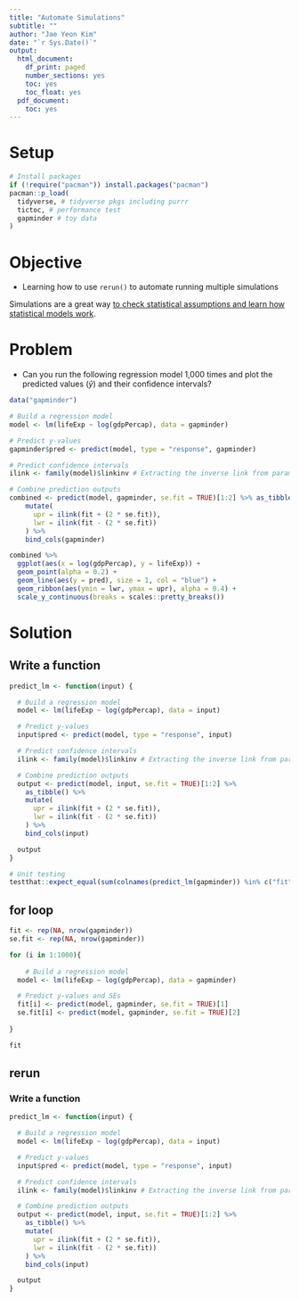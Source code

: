 ```yaml
---
title: "Automate Simulations"
subtitle: ""
author: "Jae Yeon Kim"
date: "`r Sys.Date()`"
output:
  html_document:
    df_print: paged
    number_sections: yes
    toc: yes
    toc_float: yes
  pdf_document:
    toc: yes
---
```


# Setup 

```r
# Install packages
if (!require("pacman")) install.packages("pacman")
pacman::p_load(
  tidyverse, # tidyverse pkgs including purrr
  tictoc, # performance test
  gapminder # toy data 
) 
```

# Objective 

- Learning how to use `rerun()` to automate running multiple simulations

Simulations are a great way [to check statistical assumptions and learn how statistical models work](http://people.duke.edu/~ccc14/sta-663-2016/15B_ResamplingAndSimulation.html). 

# Problem 

- Can you run the following regression model 1,000 times and plot the predicted values ($\hat{y}$) and their confidence intervals? 

```r

data("gapminder")

# Build a regression model
model <- lm(lifeExp ~ log(gdpPercap), data = gapminder)

# Predict y-values
gapminder$pred <- predict(model, type = "response", gapminder)

# Predict confidence intervals
ilink <- family(model)$linkinv # Extracting the inverse link from parameter objects

# Combine prediction outputs
combined <- predict(model, gapminder, se.fit = TRUE)[1:2] %>% as_tibble() %>%
    mutate(
      upr = ilink(fit + (2 * se.fit)),
      lwr = ilink(fit - (2 * se.fit))
    ) %>%
    bind_cols(gapminder)

combined %>%
  ggplot(aes(x = log(gdpPercap), y = lifeExp)) +
  geom_point(alpha = 0.2) +
  geom_line(aes(y = pred), size = 1, col = "blue") +
  geom_ribbon(aes(ymin = lwr, ymax = upr), alpha = 0.4) +
  scale_y_continuous(breaks = scales::pretty_breaks())

```

# Solution 

## Write a function 

```r

predict_lm <- function(input) {

  # Build a regression model
  model <- lm(lifeExp ~ log(gdpPercap), data = input)

  # Predict y-values
  input$pred <- predict(model, type = "response", input)

  # Predict confidence intervals
  ilink <- family(model)$linkinv # Extracting the inverse link from parameter objects

  # Combine prediction outputs
  output <- predict(model, input, se.fit = TRUE)[1:2] %>%
    as_tibble() %>%
    mutate(
      upr = ilink(fit + (2 * se.fit)),
      lwr = ilink(fit - (2 * se.fit))
    ) %>%
    bind_cols(input)

  output 
}

# Unit testing  
testthat::expect_equal(sum(colnames(predict_lm(gapminder)) %in% c("fit", "se.fit")), 2)

```

## for loop 

```r

fit <- rep(NA, nrow(gapminder))
se.fit <- rep(NA, nrow(gapminder))

for (i in 1:1000){
  
    # Build a regression model
  model <- lm(lifeExp ~ log(gdpPercap), data = gapminder)

  # Predict y-values and SEs 
  fit[i] <- predict(model, gapminder, se.fit = TRUE)[1]
  se.fit[i] <- predict(model, gapminder, se.fit = TRUE)[2] 
  
}

fit
```

## rerun

### Write a function 

```r

predict_lm <- function(input) {

  # Build a regression model
  model <- lm(lifeExp ~ log(gdpPercap), data = input)

  # Predict y-values
  input$pred <- predict(model, type = "response", input)

  # Predict confidence intervals
  ilink <- family(model)$linkinv # Extracting the inverse link from parameter objects

  # Combine prediction outputs
  output <- predict(model, input, se.fit = TRUE)[1:2] %>%
    as_tibble() %>%
    mutate(
      upr = ilink(fit + (2 * se.fit)),
      lwr = ilink(fit - (2 * se.fit))
    ) %>%
    bind_cols(input)

  output 
}

```
